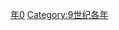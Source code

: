 {{Catnav|頁面分類|历史|歷史時代|年|9世纪各年}}
{{Commons category|900}}

[[Category:900年代|年0]]
[[Category:9世纪各年|Category:9世纪各年]]